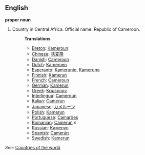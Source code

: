 ==English==

'''proper noun'''

# Country in Central Africa. Official name: Republic of Cameroon.
#:'''Translations'''
#:*[[Breton]]: [[Kameroun]]
#:*[[Chinese]]: [[喀麦隆]]
#:*[[Danish]]: [[Cameroun]]
#:*[[Dutch]]: [[Kameroen]]
#:*[[Esperanto]]: [[Kamerunio]], [[Kameruno]]
#:*[[Finnish]]: [[Kamerun]]
#:*[[French]]: [[Cameroun]]
#:*[[German]]: [[Kamerun]]
#:*[[Greek]]: [[Καμερούν]]
#:*[[Interlingua]]: [[Cameroun]]
#:*[[Italian]]: [[Camerun]]
#:*[[Japanese]]: [[カメルーン]]
#:*[[Polish]]: [[Kamerun]]
#:*[[Portuguese]]: [[Camarões]]
#:*[[Romanian]]: [[Camerun]] ''n''
#:*[[Russian]]: [[Камерун]]
#:*[[Spanish]]: [[Camerún]]
#:*[[Swedish]]: [[Kamerun]]

''See'': [[Countries of the world]]